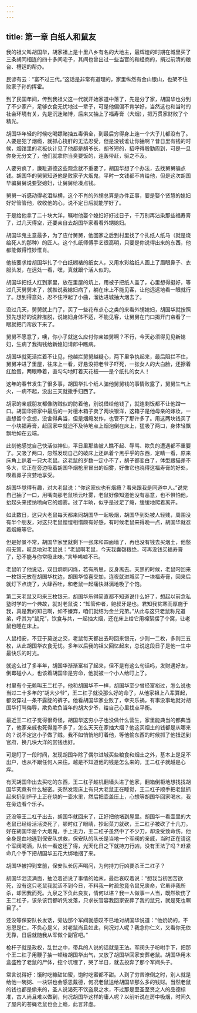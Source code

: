 ```yaml
---
---
---
```

title: 第一章 白纸人和鼠友
---




我的祖父叫胡国华，胡家祖上是十里八乡有名的大地主，最辉煌的时期在城里买了三条胡同相连的四十多间宅子，其间也曾出过一些当官的和经商的，捐过前清的粮台、槽运的帮办。

民谚有云：“富不过三代。”这话是非常有道理的，家里纵然有金山银山，也架不住败家子孙的挥霍。

到了民国年间，传到我祖父这一代就开始家道中落了，先是分了家，胡国华也分到了不少家产，足够衣食无忧地过一辈子，可是他偏偏不肯学好，当然这也和当时的社会环境有关，先是沉迷赌博，后来又抽上了福寿膏（大烟），把万贯家财败了个精光。

胡国华年轻的时候吃喝嫖赌抽五毒俱全，到最后穷得身上连一个大子儿都没有了。人要是犯了烟瘾，就抓心挠肝的无法忍受，但是没钱谁让你抽啊？昔日里有钱的时候，烟馆里的老板伙计见了他都是胡爷长，胡爷短的，招呼得殷勤周到，可是一旦你身无分文了，他们就拿你当臭要饭的，连轰带赶，驱之不及。

人要穷疯了，廉耻道德这些观念就不重要了，胡国华想了个办法，去找舅舅骗点钱。胡国华的舅舅知道他是败家子大烟鬼，平时一文钱都不肯给他，但是这次胡国华骗舅舅说要娶媳妇，让舅舅给凑点钱。

舅舅一听感动得老泪纵横，这个不肖的外甥总算是办件正事，要是娶个贤慧的媳妇好好管管他，收收他的心，说不定日后就能学好了。

于是给他拿了二十块大洋，嘱咐他娶个媳妇好好过日子，千万别再沾染那些福寿膏了，过几天得空，还要亲自去胡国华家看看外甥媳妇。

胡国华鬼主意最多，为了应付舅舅，他回家之后到村里找了个扎纸人纸马（就是烧给死人的那种）的匠人。这个扎纸师傅手艺很高明，只要是你说得出来的东西，他都能做得惟妙惟肖。

他按要求给胡国华扎了个白纸糊裱的纸女人，又用水彩给纸人画上了眉眼鼻子、衣服头发，在远处一看，嘿，真就跟个活人似的。

胡国华把纸人扛到家里，放在里屋的炕上，用被子把纸人盖了，心里想得挺好，等过几天舅舅来了，就推说我媳妇病了，躺在床上不能见客，让他远远地看一眼就行了。想到得意处，忍不住哼起了小曲，溜达进城抽大烟去了。

没过几天，舅舅就上门了，买了一些花布点心之类的来看外甥媳妇，胡国华就按照预先想好的说辞推脱，说媳妇身体不适，不能见客，让舅舅在门口揭开门帘看了一眼就把门帘放下来了。

舅舅不愿意了，噢，你小子就这么应付你亲娘舅啊？不行，今天必须得见见新媳妇，生病了我掏钱给新媳妇请郎中瞧病。

胡国华就死活拦着不让见，他越拦舅舅越疑心，两下里争执起来，最后阻拦不住，舅舅冲进了里屋，往床上一看，好悬没把老爷子吓死，一张女人的大白脸，还擦着红脸蛋，两眼睁着，直勾勾地盯着天花板——是个纸扎的女人！

这年的春节发生了很多事，胡国华扎个纸人骗他舅舅钱的事情败露了，舅舅生气上火，一病不起，没出三天就撒手归西了。

胡家的亲戚朋友都像防贼似的防着他，别说借给他钱了，就连剩饭都不让他蹭一口。胡国华把家中最后的一对檀木箱子卖了两块银洋，这箱子是他母亲的嫁妆，一直想留个念想，没舍得典当，但是烟瘾发作，也管不了那许多了。用这两块钱买了一小块福寿膏，赶回家中就迫不及待地点上烟泡倒在床上，猛吸了两口，身体轻飘飘地如在云端。

此刻他感觉自己快活似神仙，平日里那些被人瞧不起、辱骂、欺负的遭遇都不重要了。又吸了两口，忽然发现自己的破床上还趴着个黑乎乎的东西，定睛一看，原来床角上趴着一只大老鼠。这老鼠的岁数一定小不了，胡子都变白了，体型跟猫差不多大，它正在旁边吸着胡国华烟枪里冒出的烟雾，好像它也晓得这福寿膏的好处，嗅着鼻子贪婪地享受。

胡国华觉得有趣，对大老鼠说：“你这家伙也有烟瘾？看来跟我是同道中人。”说完自己抽了一口，用嘴向那老鼠喷云吐雾，老鼠好像知道他没有恶意，也不惧怕他，抬起头来接纳喷向它的烟雾。过了半晌，似乎是过足了瘾，缓缓地爬着离开。

如此数日，这只大老鼠每天都来同胡国华一起吸烟，胡国华到处被人轻贱，周围没有半个朋友，对这只老鼠惺惺相惜颇有好感，有时候老鼠来得晚一点，胡国华就忍着烟瘾等它。

但是好景不常，胡国华家里就剩下一张床和四面墙了，再也没有钱去买烟土，他愁闷无策，叹息地对老鼠说：“老鼠啊老鼠，今天我囊罄粮绝，可再没钱买福寿膏了，恐不能与你常吸此味。”言毕唏嘘不已。

老鼠听了他说话，双目炯炯闪烁，若有所思，反身离去。天黑的时候，老鼠叼回来一枚银元放在胡国华枕边，胡国华惊喜交加，连夜就进城买了一块福寿膏，回来后就灯下点烧了，大肆吞吐，和老鼠一起痛快淋漓地吸了个饱。

第二天老鼠又叼来三枚银元，胡国华乐得简直都不知道说什么好了，想起以前念私塾时学的一个典故，就对老鼠说：“知管仲者，鲍叔牙是也。君知我贫寒而厚施于我，真是我的知己啊，如不嫌弃，咱们就结为金兰兄弟。”从此与这只老鼠称兄道弟，呼其为“鼠兄”，饮食与共，一起抽大烟，还在床上给它用棉絮摆了个窝，让老鼠也睡在床上。

人鼠相安，不亚于莫逆之交，老鼠每天都出去叼回来银元，少则一二枚，多则三五枚，从此胡国华衣食无忧。多年以后我的祖父回忆起来，总说这段日子是他一生中最快乐的时光。

就这么过了多半年，胡国华渐渐富裕了起来，但不是有这么句话吗，发财遇好友，倒霉碰小人，也该着胡国华是穷命，他就被一个小人给盯上了。

村里有个无赖叫王二杠子，他和胡国华不一样，胡国华至少曾经富裕过，怎么说也当过二十多年的“胡大少爷”，王二杠子就没那么好的命了，从他家祖上八辈算起，都没穿过一条不露腚的裤子。他看胡国华家业败了，幸灾乐祸，有事没事地就对胡国华打骂侮辱，欺负欺负当年的胡大少爷，给自己心里找点平衡。

最近王二杠子觉得很奇怪，胡国华这穷小子也没做什么营生，家里能典当的都典当了，他家亲戚也死得差不多了，怎么天天在家抽大烟？他这买烟土的钱都是从哪来的？说不定这小子做了贼。我不如悄悄地盯着他，等他偷东西的时候抓了他扭送到官府，换几块大洋的赏钱也好。

可是盯了一段时间，发现胡国华除了偶尔进城买些粮食和烟土之外，基本上是足不出户，也从不跟任何人来往。越是不知道他的钱是怎么来的，王二杠子就越是心痒。

有天胡国华出去买吃的东西，王二杠子趁机翻墙头进了他家，翻箱倒柜地想找找胡国华究竟有什么秘密。突然发现床上有只大老鼠正在睡觉，王二杠子顺手把老鼠抓起来扔到炉子上正在烧的一壶水里，然后把壶盖压上，心想等胡国华回家喝水，我在旁边看个乐子。

还没等王二杠子出去，胡国华就回来了，正好把他堵到屋里。胡国华一看壶里的大老鼠已经给活活烫死了，顿时红了眼睛，抄起菜刀就砍，王二杠子被砍了十几刀。好在胡国华是个大烟鬼，手上无力，王二杠子虽然中了不少刀，却没受致命伤，他全身是血地逃到保安队求救，保安队的队长是当地一个军阀的亲戚，当时正在请这个军阀喝酒，队长一看这还了得，光天化日之下就持刀行凶，没有王法了吗？赶紧命几个手下把胡国华五花大绑地捆了来。

胡国华被押到堂前，保安队长厉声喝问，为何持刀行凶要杀王二杠子？

胡国华泪流满面，抽泣着述说了事情的始末，最后哀叹着说：“想我当初困苦欲死，没有这只老鼠我就活不到今日，不料我一时疏忽竟令鼠兄丧命，它虽非我所杀，却因我而死。九泉之下负此良友，情何以堪？我一人做事一人当，既然砍伤了王二杠子，该杀该罚都听凭发落，只求长官容我回家安葬了我的鼠兄，就是死也瞑目了。”

还没等保安队长发话，旁边那个军阀就感叹不已地对胡国华说道：“他奶奶的，不忘恩是仁，不负心是义，对老鼠尚且如此，何况对人呢？我念你仁义，又看你无依无靠，日后就随我从军做个副官吧。”

枪杆子就是政权，乱世之中，带兵的人说的话就是王法。军阀头子吩咐手下，把那个王二杠子用鞭子抽一顿给胡国华出气，又放了胡国华回家安葬老鼠。胡国华用木盒盛殓了老鼠的尸体，挖个坑埋了，哭了半日，就去投奔了那个军阀头子。

常言说得好：饿时吃糠甜如蜜，饱时吃蜜都不甜。人到了穷苦潦倒之时，别人就是给他一碗粥、一块饼也会感恩戴德，何况老鼠送给胡国华那么多的钱财。当然老鼠的钱也都是偷来的，圣人说渴死不饮盗泉之水，不过那是至圣至贤之人的品德标准，古人尚且难以做到，何况胡国华这样的庸人呢？以前听说在房中吸烟，时间久了屋内的苍蝇老鼠也会上瘾，此言非虚。